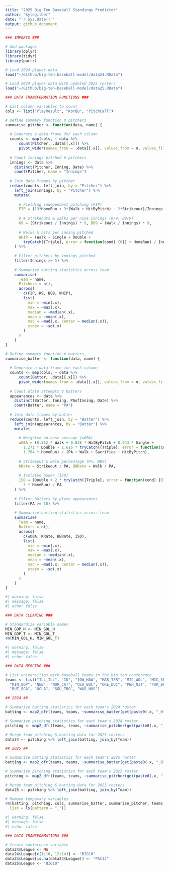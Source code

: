 ```yaml
---
title: "2025 Big Ten Baseball Standings Predictor"
author: "kylegilber"
date: "`r Sys.Date()`"
output: github_document
---
```


```r

### IMPORTS ###

# Add packages
library(dplyr)
library(tidyr)
library(purrr)

# Load 2024 player data 
load("~/Github/big-ten-baseball-model/data24.RData")

# Load 2024 player data with updated 2025 rosters
load("~/Github/big-ten-baseball-model/data25.RData")
```

```r

### DATA TRANSFORMATION FUNCTIONS ###

# List column variables to count
cols <- list("PlayResult", "KorBB", "PitchCall")

# Define summary function ∀ pitchers
summarise_pitcher <- function(data, name) {
  
  # Generate a data frame for each column
  counts <- map(cols, ~ data %>% 
      count(Pitcher, .data[[.x]]) %>% 
      pivot_wider(names_from = .data[[.x]], values_from = n, values_fill = 0))
  
  # Count innings pitched ∀ pitchers
  innings <- data %>% 
    distinct(Pitcher, Inning, Date) %>% 
    count(Pitcher, name = "Innings")
  
  # Join data frames by pitcher
  reduce(counts, left_join, by = "Pitcher") %>% 
    left_join(innings, by = "Pitcher") %>% 
    mutate(
      
      # Fielding independent pitching (FIP)
      FIP = (13*HomeRun + 3*(Walk + HitByPitch) - 2*Strikeout)/Innings + 4.22,
      
      # # Strikeouts & walks per nine innings (K/9, BB/9)
      K9 = (Strikeout / Innings) * 9, BB9 = (Walk / Innings) * 9,
      
      # Walks & hits per inning pitched
      WHIP = (Walk + Single + Double + 
        tryCatch({Triple}, error = function(cond) {0}) + HomeRun) / Innings
    ) %>% 
    
    # Filter pitchers by innings pitched
    filter(Innings >= 5) %>% 
    
    # Summarize batting statistics across team
    summarise(
      Team = name,
      Pitchers = n(),
      across(
        c(FIP, K9, BB9, WHIP),
        list(
          min = ~min(.x),
          max = ~max(.x),
          median = ~median(.x),
          mean = ~mean(.x),
          mad = ~mad(.x, center = median(.x)),
          stdev = ~sd(.x)
        )
      )
    )
}

# Define summary function ∀ batters
summarise_batter <- function(data, name) {
  
  # Generate a data frame for each column
  counts <- map(cols, ~ data %>% 
      count(Batter, .data[[.x]]) %>% 
      pivot_wider(names_from = .data[[.x]], values_from = n, values_fill = 0))
  
  # Count plate attempts ∀ batters
  appearances <- data %>% 
    distinct(Batter, Inning, PAofInning, Date) %>% 
    count(Batter, name = "PA")
  
  # Join data frames by batter
  reduce(counts, left_join, by = "Batter") %>% 
    left_join(appearances, by = "Batter") %>% 
    mutate(
      
      # Weighted on-base average (wOBA)
      wOBA = (0.812 * Walk + 0.838 * HitByPitch + 0.943 * Single +
        1.271 * Double + 1.616 * tryCatch({Triple}, error = function(cond) {0}) +
        1.764 * HomeRun) / (PA + Walk + Sacrifice + HitByPitch),
      
      # Strikeout & walk percentage (K%, BB%)
      KRate = Strikeout / PA, BBRate = Walk / PA,
      
      # Isolated power (ISO)
      ISO = (Double + 2 * tryCatch({Triple}, error = function(cond) {0}) + 
        3 * HomeRun) / PA
    ) %>% 
    
    # Filter batters by plate appearances
    filter(PA >= 10) %>% 
    
    # Summarize batting statistics across team
    summarise(
      Team = name,
      Batters = n(),
      across(
        c(wOBA, KRate, BBRate, ISO),
        list(
          min = ~min(.x),
          max = ~max(.x),
          median = ~median(.x),
          mean = ~mean(.x),
          mad = ~mad(.x, center = median(.x)),
          stdev = ~sd(.x)
        )
      )
    )
}
```

```r
#| warning: false
#| message: false
#| echo: false

### DATA CLEANING ###

# Standardize variable names
MIN_GOP_H <- MIN_GOL_H
MIN_GOP_T <- MIN_GOL_T
rm(MIN_GOL_H, MIN_GOL_T)
```


```r
#| warning: false
#| message: false
#| echo: false

### DATA MERGING ###

# List universities with baseball teams in the big ten conference
teams <- list("ILL_ILL", "IU", "IOW_HAW", "MAR_TER", "MIC_WOL", "MIC_SPA", 
  "MIN_GOP", "NEB", "NOR_CAT", "OSU_BUC", "ORE_DUC", "PEN_NIT", "PUR_BOI",
  "RUT_SCA", "UCLA", "SOU_TRO", "WAS_HUS")

## 2024 ##

# Summarize batting statistics for each team's 2024 roster
batting <- map2_dfr(teams, teams, ~summarise_batter(get(paste0(.x, "_H")), .y))

# Summarize pitching statistics for each team's 2024 roster
pitching <- map2_dfr(teams, teams, ~summarise_pitcher(get(paste0(.x, "_T")), .y))

# Merge team pitching & batting data for 2025 rosters
data24 <- pitching %>% left_join(batting, join_by(Team))

## 2025 ##

# Summarize batting statistics for each team's 2025 roster
batting <- map2_dfr(teams, teams, ~summarise_batter(get(paste0(.x, "_B")), .y))

# Summarize pitching statistics for each team's 2025 roster
pitching <- map2_dfr(teams, teams, ~summarise_pitcher(get(paste0(.x, "_P")), .y))

# Merge team pitching & batting data for 2025 rosters
data25 <- pitching %>% left_join(batting, join_by(Team))

# Remove temporary variables
rm(batting, pitching, cols, summarise_batter, summarise_pitcher, teams,
  list = ls(pattern = "_"))
```

```r
#| warning: false
#| message: false
#| echo: false

### DATA TRANSFORMATIONS ###

# Create conference variable
data24$League <- NA
data24$League[c(1:10, 12:14)] <- "BIG10"
data24$League[is.na(data24$League)] <- "PAC12"
data25$League <- "BIG10"
```

